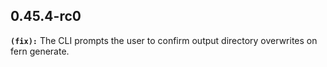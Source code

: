 ## 0.45.4-rc0
**`(fix):`** The CLI prompts the user to confirm output directory overwrites on fern generate.


